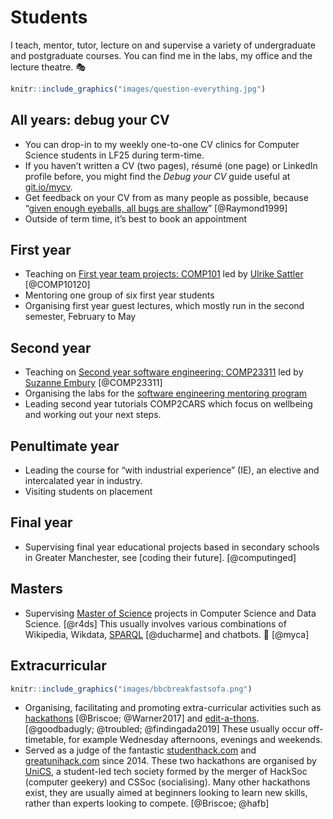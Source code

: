 # Students {#teaching}

I teach, mentor, tutor, lecture on and supervise a variety of undergraduate and postgraduate courses. You can find me in the labs, my office and the lecture theatre. 🎭

```r
knitr::include_graphics("images/question-everything.jpg")
```

## All years: debug your CV

* You can drop-in to my weekly one-to-one CV clinics for Computer Science students in LF25 during term-time.
* If you haven't written a CV (two pages), résumé (one page) or LinkedIn profile before, you might find the _Debug your CV_ guide useful at [git.io/mycv](http://git.io/mycv).
* Get feedback on your CV from as many people as possible, because "[given enough eyeballs, all bugs are shallow](https://en.wikipedia.org/wiki/Linus%27s_Law)" [@Raymond1999]
* Outside of term time, it's best to book an appointment

## First year

* Teaching on [First year team projects: COMP101](https://studentnet.cs.manchester.ac.uk/ugt/COMP10120/syllabus/) led by [Ulrike Sattler](http://www.cs.man.ac.uk/~sattler/) [@COMP10120]
* Mentoring one group of six first year students
* Organising first year guest lectures, which mostly run in the second semester, February to May

## Second year

* Teaching on [Second year software engineering:  COMP23311](https://studentnet.cs.manchester.ac.uk/ugt/COMP23311/syllabus/) led by [Suzanne Embury](http://www.cs.man.ac.uk/~embury/) [@COMP23311]
* Organising the labs for the [software engineering mentoring program](https://www.cs.manchester.ac.uk/connect/business-engagement/industrial-mentoring/)
* Leading second year tutorials COMP2CARS which focus on wellbeing and working out your next steps.

## Penultimate year

* Leading the course for "with industrial experience" (IE), an elective and intercalated year in industry.
* Visiting students on placement

## Final year

* Supervising final year educational projects based in secondary schools in Greater Manchester, see [coding their future]. [@computinged]

## Masters

* Supervising [Master of Science](https://www.cs.manchester.ac.uk/study/masters/) projects in Computer Science and Data Science. [@r4ds] This usually involves various combinations of Wikipedia, Wikdata, [SPARQL](https://en.wikipedia.org/wiki/SPARQL) [@ducharme] and chatbots. 🤖 [@myca]

## Extracurricular

```r
knitr::include_graphics("images/bbcbreakfastsofa.png")
```

* Organising, facilitating and promoting extra-curricular activities such as [hackathons](https://en.wikipedia.org/wiki/Hackathon) [@Briscoe; @Warner2017] and [edit-a-thons](https://en.wikipedia.org/wiki/Edit-a-thon). [@goodbadugly; @troubled; @findingada2019] These usually occur off-timetable, for example Wednesday afternoons, evenings and weekends.
* Served as a judge of the fantastic [studenthack.com](https://www.studenthack.com) and [greatunihack.com](https://greatunihack.com) since 2014. These two hackathons are organised by [UniCS](https://www.unicsmcr.com/), a student-led tech society formed by the merger of HackSoc (computer geekery) and CSSoc (socialising). Many other hackathons exist, they are usually aimed at beginners looking to learn new skills, rather than experts looking to compete. [@Briscoe; @hafb]
